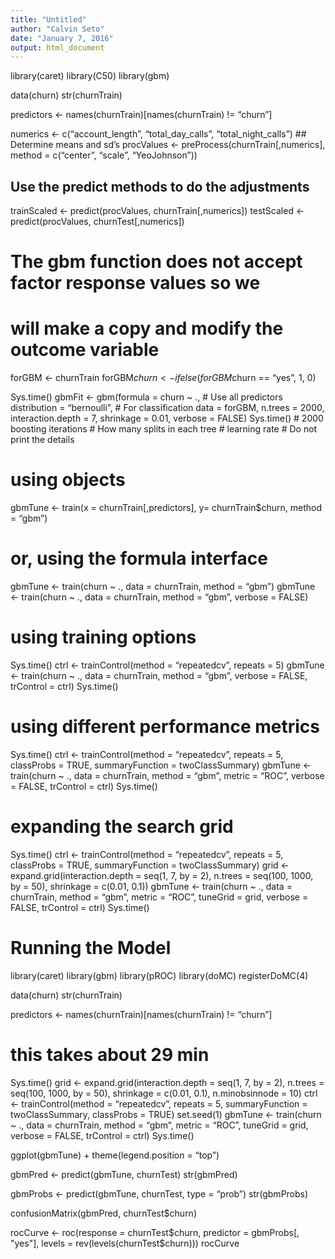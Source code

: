 ```yaml
---
title: "Untitled"
author: "Calvin Seto"
date: "January 7, 2016"
output: html_document
---
```


library(caret)
library(C50)
library(gbm)

data(churn)
str(churnTrain)

predictors <- names(churnTrain)[names(churnTrain) != "churn"]

numerics <- c("account_length", "total_day_calls", "total_night_calls")
## Determine means and sd's
procValues <- preProcess(churnTrain[,numerics], method = c("center", "scale", "YeoJohnson"))

## Use the predict methods to do the adjustments
trainScaled <- predict(procValues, churnTrain[,numerics])
testScaled  <- predict(procValues, churnTest[,numerics])

# The gbm function does not accept factor response values so we
# will make a copy and modify the outcome variable
forGBM <- churnTrain
forGBM$churn <- ifelse(forGBM$churn == "yes", 1, 0)

Sys.time()
gbmFit <- gbm(formula = churn ~ .,        # Use all predictors
               distribution = "bernoulli", # For classification
               data = forGBM,
               n.trees = 2000,
               interaction.depth = 7,
               shrinkage = 0.01,
               verbose = FALSE)
Sys.time()
# 2000 boosting iterations
# How many splits in each tree
# learning rate
# Do not print the details

# using objects
gbmTune <- train(x = churnTrain[,predictors],
                  y= churnTrain$churn,
                  method = "gbm")

# or, using the formula interface
gbmTune <- train(churn ~ ., data = churnTrain, method = "gbm")
gbmTune <- train(churn ~ ., data = churnTrain,
                 method = "gbm",
                 verbose = FALSE)

# using training options
Sys.time()
ctrl <- trainControl(method = "repeatedcv",
                     repeats = 5)
gbmTune <- train(churn ~ ., data = churnTrain,
                 method = "gbm",
                 verbose = FALSE,
                 trControl = ctrl)
Sys.time()

# using different performance metrics
Sys.time()
ctrl <- trainControl(method = "repeatedcv", repeats = 5,
                     classProbs = TRUE,
                     summaryFunction = twoClassSummary)
gbmTune <- train(churn ~ ., data = churnTrain,
                 method = "gbm",
                 metric = "ROC",
                 verbose = FALSE,
                 trControl = ctrl)
Sys.time()

# expanding the search grid
Sys.time()
ctrl <- trainControl(method = "repeatedcv", repeats = 5,
                     classProbs = TRUE,
                     summaryFunction = twoClassSummary)
grid <- expand.grid(interaction.depth = seq(1, 7, by = 2),
                    n.trees = seq(100, 1000, by = 50),
                    shrinkage = c(0.01, 0.1))
gbmTune <- train(churn ~ ., data = churnTrain,
                 method = "gbm",
                 metric = "ROC",
                 tuneGrid = grid,
                 verbose = FALSE,
                 trControl = ctrl)
Sys.time()
                 
# Running the Model
library(caret)
library(gbm)
library(pROC)
library(doMC)
registerDoMC(4)

data(churn)
str(churnTrain)

predictors <- names(churnTrain)[names(churnTrain) != "churn"]

# this takes about 29 min
Sys.time()
grid <- expand.grid(interaction.depth = seq(1, 7, by = 2),
                    n.trees = seq(100, 1000, by = 50),
                    shrinkage = c(0.01, 0.1),
                    n.minobsinnode = 10)
ctrl <- trainControl(method = "repeatedcv", repeats = 5,
                     summaryFunction = twoClassSummary,
                     classProbs = TRUE)
set.seed(1)
gbmTune <- train(churn ~ ., data = churnTrain,
                  method = "gbm",
                  metric = "ROC",
                  tuneGrid = grid,
                  verbose = FALSE,
                  trControl = ctrl)
Sys.time()

ggplot(gbmTune) + theme(legend.position = "top")                 
                 
gbmPred <- predict(gbmTune, churnTest)
str(gbmPred)

gbmProbs <- predict(gbmTune, churnTest, type = "prob")
str(gbmProbs)

confusionMatrix(gbmPred, churnTest$churn)

rocCurve <- roc(response = churnTest$churn,
                 predictor = gbmProbs[, "yes"],
                 levels = rev(levels(churnTest$churn)))
rocCurve
